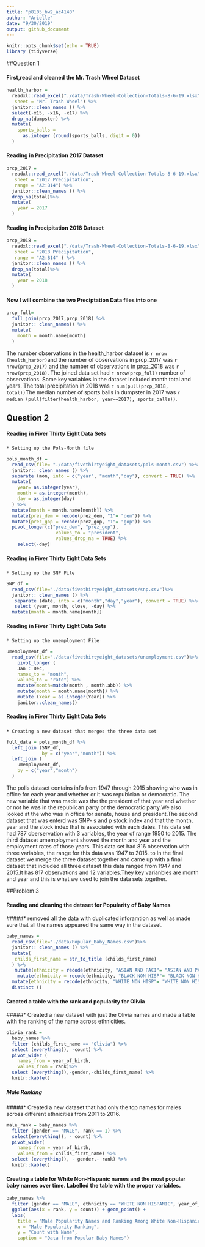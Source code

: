 ```yaml
---
title: "p8105_hw2_ac4140"
author: "Arielle"
date: "9/30/2019"
output: github_document
---
```


```r
knitr::opts_chunk$set(echo = TRUE)
library (tidyverse)
```

##Question 1

#### First,read and cleaned the Mr. Trash Wheel Dataset

```r
health_harbor =
  readxl::read_excel("./data/Trash-Wheel-Collection-Totals-8-6-19.xlsx", 
   sheet = "Mr. Trash Wheel") %>% 
  janitor::clean_names () %>% 
  select(-x15, -x16, -x17) %>% 
  drop_na(dumpster) %>%
  mutate(
    sports_balls = 
      as.integer (round(sports_balls, digit = 0))
  )
```

#### Reading in Precipitation 2017 Dataset

```r
prcp_2017 =
  readxl::read_excel("./data/Trash-Wheel-Collection-Totals-8-6-19.xlsx", 
   sheet = "2017 Precipitation",
   range = "A2:B14") %>% 
  janitor::clean_names () %>% 
  drop_na(total)%>%
  mutate(
    year = 2017
  )
```

#### Reading in Precipitation 2018 Dataset

```r
prcp_2018 =
  readxl::read_excel("./data/Trash-Wheel-Collection-Totals-8-6-19.xlsx", 
   sheet = "2018 Precipitation",
   range = "A2:B14" ) %>% 
  janitor::clean_names () %>% 
  drop_na(total)%>%
  mutate(
    year = 2018
  )
```

#### Now I will combine the two Preciptation Data files into one

```r
prcp_full= 
  full_join(prcp_2017,prcp_2018) %>% 
  janitor:: clean_names() %>% 
  mutate(
    month = month.name[month]
  )
```

The number observations in the health_harbor dataset is `r nrow (health_harbor)`and the number of observations in prcp_2017 was `r nrow(prcp_2017)` and the number of observations in prcp_2018 was `r nrow(prcp_2018)`. The joined data set had `r nrow(prcp_full)` number of observations. Some key variables in the dataset included month total and years. The total precipitation in 2018 was `r sum(pull(prcp_2018, total))`The median number of sports balls in dumpster in 2017 was `r median (pull(filter(health_harbor, year==2017), sports_balls))`.

## Question 2 

#### Reading in Fiver Thirty Eight Data Sets 
#####
    * Setting up the Pols-Month file
   
```r
pols_month_df = 
  read_csv(file= "./data/fivethirtyeight_datasets/pols-month.csv") %>% 
  janitor:: clean_names () %>% 
  separate (mon, into = c("year", "month","day"), convert = TRUE) %>% 
  mutate(
    year= as.integer(year),
    month = as.integer(month),
    day = as.integer(day)
  ) %>% 
  mutate(month = month.name[month]) %>% 
  mutate(prez_dem = recode(prez_dem, "1"= "dem")) %>% 
  mutate(prez_gop = recode(prez_gop, "1"= "gop")) %>% 
  pivot_longer(c("prez_dem", "prez_gop"),
                  values_to = "president",
                  values_drop_na = TRUE) %>% 
    select(-day)
```

#### Reading in Fiver Thirty Eight Data Sets 
#####
    * Setting up the SNP File
```r
SNP_df = 
  read_csv(file="./data/fivethirtyeight_datasets/snp.csv")%>%  
  janitor:: clean_names () %>% 
   separate (date, into = c("month","day","year"), convert = TRUE) %>% 
   select (year, month, close, -day) %>% 
  mutate(month = month.name[month])
```

#### Reading in Fiver Thirty Eight Data Sets 
#####
    * Setting up the unemployment File
    
```r
umemployment_df = 
  read_csv(file="./data/fivethirtyeight_datasets/unemployment.csv")%>%  
    pivot_longer (
    Jan : Dec,
    names_to = "month",
    values_to = "rate") %>%
    mutate(month=match(month , month.abb)) %>% 
    mutate(month = month.name[month]) %>% 
    mutate (Year = as.integer(Year)) %>% 
    janitor::clean_names()
```
#### Reading in Fiver Thirty Eight Data Sets 
#####
    * Creating a new dataset that merges the three data set
    
```r
full_data = pols_month_df %>% 
  left_join (SNP_df,
             by = c("year","month")) %>% 
  left_join (
    umemployment_df,
    by = c("year","month")
  )
```

The polls dataset contains info from 1947 through 2015 showing who was in office for each year and whether or it was republcian or democratic. The new variable that was made was the the president of that year and whether or not he was in the republican party or the democratic party.We also looked at the who was in office for senate, house and president.The second dataset that was enterd was SNP- s and p stock index and that the month, year and the stock index that is associated with each dates. This data set had 787 oberservation with 3 variables, the year of range 1950 to 2015. The third dataset umemployment showed the month and year and the employment rates of those years. This data set had 816 observation with three variables, the range for this data was 1947 to 2015. to In the final dataset we merge the three dataset together and came up with a final dataset that included all three dataset this data ranged from 1947 and 2015.It has 817 observations and 12 variables.They key varianbles are month and year and this is what we used to join the data sets together. 

##Problem 3

#### Reading and cleaning the dataset for Popularity of Baby Names
#####* removed all the data with duplicated inforamtion as well as made sure that all the names appeared the same way in the dataset. 
```r
baby_names = 
  read_csv(file="./data/Popular_Baby_Names.csv")%>%
  janitor:: clean_names () %>% 
  mutate(
   childs_first_name = str_to_title (childs_first_name)
  ) %>% 
   mutate(ethnicity = recode(ethnicity, "ASIAN AND PACI"= "ASIAN AND PACIFIC ISLANDER")) %>% 
    mutate(ethnicity = recode(ethnicity, "BLACK NON HISP"= "BLACK NON HISPANIC")) %>% 
  mutate(ethnicity = recode(ethnicity, "WHITE NON HISP"= "WHITE NON HISPANIC")) %>% 
  distinct ()
```

#### Created a table with the rank and popularity for Olivia
#####* Created a new dataset with just the Olivia names and made a table with the ranking of the name across ethnicities. 

```r
olivia_rank =
  baby_names %>% 
  filter (childs_first_name == "Olivia") %>%
  select (everything(), -count) %>% 
  pivot_wider (
    names_from = year_of_birth,
    values_from = rank)%>%
  select (everything(),-gender,-childs_first_name) %>% 
  knitr::kable()

```

##### Male Ranking 
#####* Created a new dataset that had only the top names for males across different ethnicities from 2011 to 2016. 

```r
male_rank = baby_names %>% 
  filter (gender == "MALE", rank == 1) %>% 
  select(everything(), - count) %>% 
  pivot_wider(
    names_from = year_of_birth,
    values_from = childs_first_name) %>% 
  select (everything(), - gender,- rank) %>% 
  knitr::kable()
```

#### Creating a table for White Non-Hispanic names and the most popular baby names over time. Labelled the table with the proper variables. 

```r
baby_names %>%
  filter (gender == "MALE", ethnicity == "WHITE NON HISPANIC", year_of_birth == "2016") %>%
  ggplot(aes(x = rank, y = count)) + geom_point() + 
  labs(
    title = "Male Popularity Names and Ranking Among White Non-Hispanic",
    x = "Male Popularity Ranking",
    y = "Count with Name",
    caption = "Data from Popular Baby Names") 
```
